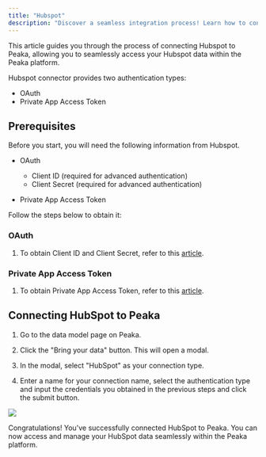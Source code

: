 ```yaml
---
title: "Hubspot"
description: "Discover a seamless integration process! Learn how to connect Hubspot to Peaka effortlessly for streamlined transactions."
---
```


This article guides you through the process of connecting Hubspot to Peaka, allowing you to seamlessly access your Hubspot data within the Peaka platform.

Hubspot connector provides two authentication types:

- OAuth
- Private App Access Token

## Prerequisites

Before you start, you will need the following information from Hubspot.

- OAuth

  - Client ID (required for advanced authentication)
  - Client Secret (required for advanced authentication)

- Private App Access Token

Follow the steps below to obtain it:

### OAuth

1. To obtain Client ID and Client Secret, refer to this [article](https://developers.hubspot.com/docs/api/working-with-oauth#initiating-an-integration-with-oauth-2-0).

### Private App Access Token

1. To obtain Private App Access Token, refer to this [article](https://developers.hubspot.com/docs/api/private-apps#make-api-calls-with-your-app-s-access-token).

## Connecting HubSpot to Peaka

1. Go to the data model page on Peaka.

2. Click the "Bring your data" button. This will open a modal.

3. In the modal, select "HubSpot" as your connection type.

4. Enter a name for your connection name, select the authentication type and input the credentials you obtained in the previous steps and click the submit button.

<img src="https://cdn.peaka.com/integrations/hubspot-1.png" />

Congratulations! You've successfully connected HubSpot to Peaka. You can now access and manage your HubSpot data seamlessly within the Peaka platform.
